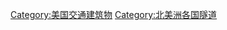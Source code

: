 {{Catnav|頁面分類|各種主題的頁面分類|按國家分類|各國交通|美國交通}}
{{Catnav|頁面分類|人类社会|交通|道路運輸|隧道}}
{{Catnav|頁面分類|人类社会|交通|各國交通|美國交通}}

[[Category:美国交通建筑物|Category:美国交通建筑物]]
[[Category:北美洲各国隧道|Category:北美洲各国隧道]]
